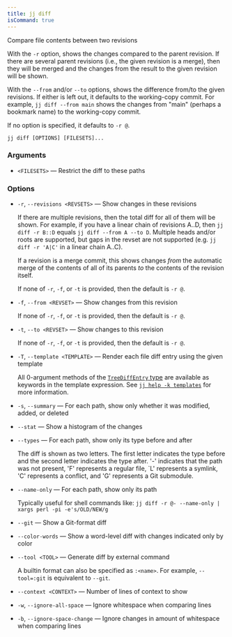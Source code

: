 ```yaml
---
title: jj diff
isCommand: true
---
```


Compare file contents between two revisions

With the `-r` option, shows the changes compared to the parent revision. If there are several parent revisions (i.e., the given revision is a merge), then they will be merged and the changes from the result to the given revision will be shown.

With the `--from` and/or `--to` options, shows the difference from/to the given revisions. If either is left out, it defaults to the working-copy commit. For example, `jj diff --from main` shows the changes from "main" (perhaps a bookmark name) to the working-copy commit.

If no option is specified, it defaults to `-r @`.

```shell title="Usage"
jj diff [OPTIONS] [FILESETS]...
```

### Arguments

- `<FILESETS>` — Restrict the diff to these paths

### Options

- `-r`, `--revisions <REVSETS>` — Show changes in these revisions

  If there are multiple revisions, then the total diff for all of them will be shown. For example, if you have a linear chain of revisions A..D, then `jj diff -r B::D` equals `jj diff --from A --to D`. Multiple heads and/or roots are supported, but gaps in the revset are not supported (e.g. `jj diff -r 'A|C'` in a linear chain A..C).

  If a revision is a merge commit, this shows changes *from* the automatic merge of the contents of all of its parents *to* the contents of the revision itself.

  If none of `-r`, `-f`, or `-t` is provided, then the default is `-r @`.
- `-f`, `--from <REVSET>` — Show changes from this revision

  If none of `-r`, `-f`, or `-t` is provided, then the default is `-r @`.
- `-t`, `--to <REVSET>` — Show changes to this revision

  If none of `-r`, `-f`, or `-t` is provided, then the default is `-r @`.
- `-T`, `--template <TEMPLATE>` — Render each file diff entry using the given template

  All 0-argument methods of the [`TreeDiffEntry` type] are available as keywords in the template expression. See [`jj help -k templates`] for more information.

  [`TreeDiffEntry` type]: https://jj-vcs.github.io/jj/latest/templates/#treediffentry-type

  [`jj help -k templates`]: https://jj-vcs.github.io/jj/latest/templates/
- `-s`, `--summary` — For each path, show only whether it was modified, added, or deleted
- `--stat` — Show a histogram of the changes
- `--types` — For each path, show only its type before and after

  The diff is shown as two letters. The first letter indicates the type before and the second letter indicates the type after. '-' indicates that the path was not present, 'F' represents a regular file, `L' represents a symlink, 'C' represents a conflict, and 'G' represents a Git submodule.
- `--name-only` — For each path, show only its path

  Typically useful for shell commands like: `jj diff -r @- --name-only | xargs perl -pi -e's/OLD/NEW/g`
- `--git` — Show a Git-format diff
- `--color-words` — Show a word-level diff with changes indicated only by color
- `--tool <TOOL>` — Generate diff by external command

  A builtin format can also be specified as `:<name>`. For example, `--tool=:git` is equivalent to `--git`.
- `--context <CONTEXT>` — Number of lines of context to show
- `-w`, `--ignore-all-space` — Ignore whitespace when comparing lines
- `-b`, `--ignore-space-change` — Ignore changes in amount of whitespace when comparing lines

